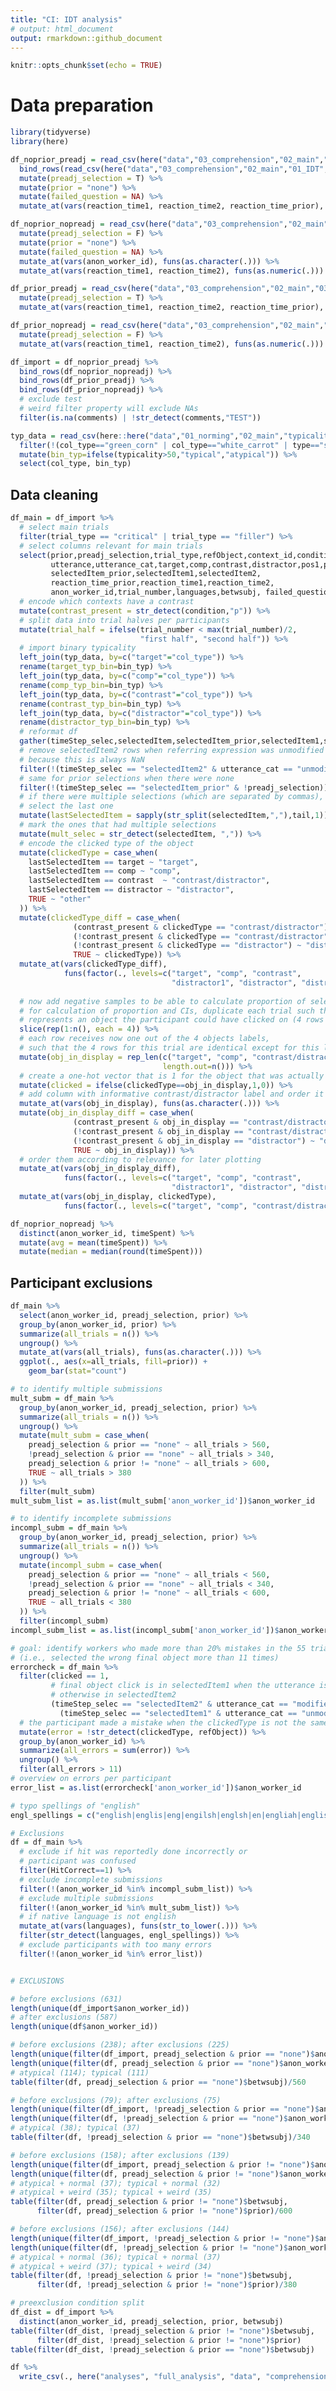 ```yaml
---
title: "CI: IDT analysis"
# output: html_document
output: rmarkdown::github_document
---
```


```r
knitr::opts_chunk$set(echo = TRUE)
```

# Data preparation

```r
library(tidyverse)
library(here)

df_noprior_preadj = read_csv(here("data","03_comprehension","02_main","02_IDTfollowup","data.csv")) %>% 
  bind_rows(read_csv(here("data","03_comprehension","02_main","01_IDT","data.csv"))) %>%
  mutate(preadj_selection = T) %>% 
  mutate(prior = "none") %>% 
  mutate(failed_question = NA) %>% 
  mutate_at(vars(reaction_time1, reaction_time2, reaction_time_prior), funs(as.numeric(.)))

df_noprior_nopreadj = read_csv(here("data","03_comprehension","02_main","03_IDTnoprior","data.csv")) %>%
  mutate(preadj_selection = F) %>% 
  mutate(prior = "none") %>% 
  mutate(failed_question = NA) %>% 
  mutate_at(vars(anon_worker_id), funs(as.character(.))) %>% 
  mutate_at(vars(reaction_time1, reaction_time2), funs(as.numeric(.)))

df_prior_preadj = read_csv(here("data","03_comprehension","02_main","0304_IDTpriormanipulation","data.csv")) %>% 
  mutate(preadj_selection = T) %>% 
  mutate_at(vars(reaction_time1, reaction_time2, reaction_time_prior), funs(as.numeric(.)))

df_prior_nopreadj = read_csv(here("data","03_comprehension","02_main","0506_0304_noprevsel","data.csv")) %>% 
  mutate(preadj_selection = F) %>% 
  mutate_at(vars(reaction_time1, reaction_time2), funs(as.numeric(.)))

df_import = df_noprior_preadj %>%
  bind_rows(df_noprior_nopreadj) %>%
  bind_rows(df_prior_preadj) %>%
  bind_rows(df_prior_nopreadj) %>%
  # exclude test
  # weird filter property will exclude NAs
  filter(is.na(comments) | !str_detect(comments,"TEST"))
```

```r

typ_data = read_csv(here::here("data","01_norming","02_main","typicality_data.csv")) %>% 
  filter(!(col_type=="green_corn" | col_type=="white_carrot" | type=="snowman")) %>% 
  mutate(bin_typ=ifelse(typicality>50,"typical","atypical")) %>% 
  select(col_type, bin_typ)

```

## Data cleaning

```r

df_main = df_import %>% 
  # select main trials
  filter(trial_type == "critical" | trial_type == "filler") %>% 
  # select columns relevant for main trials
  select(prior,preadj_selection,trial_type,refObject,context_id,condition,
         utterance,utterance_cat,target,comp,contrast,distractor,pos1,pos2,pos3,pos4,
         selectedItem_prior,selectedItem1,selectedItem2,
         reaction_time_prior,reaction_time1,reaction_time2,
         anon_worker_id,trial_number,languages,betwsubj, failed_question,HitCorrect) %>% 
  # encode which contexts have a contrast
  mutate(contrast_present = str_detect(condition,"p")) %>% 
  # split data into trial halves per participants
  mutate(trial_half = ifelse(trial_number < max(trial_number)/2, 
                             "first half", "second half")) %>% 
  # import binary typicality
  left_join(typ_data, by=c("target"="col_type")) %>% 
  rename(target_typ_bin=bin_typ) %>%
  left_join(typ_data, by=c("comp"="col_type")) %>% 
  rename(comp_typ_bin=bin_typ) %>%
  left_join(typ_data, by=c("contrast"="col_type")) %>% 
  rename(contrast_typ_bin=bin_typ) %>%
  left_join(typ_data, by=c("distractor"="col_type")) %>% 
  rename(distractor_typ_bin=bin_typ) %>%
  # reformat df 
  gather(timeStep_selec,selectedItem,selectedItem_prior,selectedItem1,selectedItem2) %>%
  # remove selectedItem2 rows when referring expression was unmodified
  # because this is always NaN
  filter(!(timeStep_selec == "selectedItem2" & utterance_cat == "unmodified")) %>% 
  # same for prior selections when there were none
  filter(!(timeStep_selec == "selectedItem_prior" & !preadj_selection)) %>% 
  # if there were multiple selections (which are separated by commas),
  # select the last one
  mutate(lastSelectedItem = sapply(str_split(selectedItem,","),tail,1)) %>% 
  # mark the ones that had multiple selections
  mutate(mult_selec = str_detect(selectedItem, ",")) %>% 
  # encode the clicked type of the object
  mutate(clickedType = case_when(
    lastSelectedItem == target ~ "target",
    lastSelectedItem == comp ~ "comp",
    lastSelectedItem == contrast  ~ "contrast/distractor",
    lastSelectedItem == distractor ~ "distractor",
    TRUE ~ "other"
  )) %>%
  mutate(clickedType_diff = case_when(
              (contrast_present & clickedType == "contrast/distractor") ~ "contrast",
              (!contrast_present & clickedType == "contrast/distractor") ~ "distractor1",
              (!contrast_present & clickedType == "distractor") ~ "distractor2",
              TRUE ~ clickedType)) %>%
  mutate_at(vars(clickedType_diff),
            funs(factor(., levels=c("target", "comp", "contrast",
                                    "distractor1", "distractor", "distractor2")))) %>% 
  
  # now add negative samples to be able to calculate proportion of selection for each item:
  # for calculation of proportion and CIs, duplicate each trial such that each row 
  # represents an object the participant could have clicked on (4 rows for the 4 objects)
  slice(rep(1:n(), each = 4)) %>%
  # each row receives now one out of the 4 objects labels, 
  # such that the 4 rows for this trial are identical except for this label
  mutate(obj_in_display = rep_len(c("target", "comp", "contrast/distractor", "distractor"), 
                                  length.out=n())) %>% 
  # create a one-hot vector that is 1 for the object that was actually clicked on
  mutate(clicked = ifelse(clickedType==obj_in_display,1,0)) %>% 
  # add column with informative contrast/distractor label and order it
  mutate_at(vars(obj_in_display), funs(as.character(.))) %>%
  mutate(obj_in_display_diff = case_when(
              (contrast_present & obj_in_display == "contrast/distractor") ~ "contrast",
              (!contrast_present & obj_in_display == "contrast/distractor") ~ "distractor1",
              (!contrast_present & obj_in_display == "distractor") ~ "distractor2",
              TRUE ~ obj_in_display)) %>%
  # order them according to relevance for later plotting
  mutate_at(vars(obj_in_display_diff),
            funs(factor(., levels=c("target", "comp", "contrast",
                                    "distractor1", "distractor", "distractor2")))) %>% 
  mutate_at(vars(obj_in_display, clickedType),
            funs(factor(., levels=c("target", "comp", "contrast/distractor", "distractor"))))

```


```r
df_noprior_nopreadj %>% 
  distinct(anon_worker_id, timeSpent) %>% 
  mutate(avg = mean(timeSpent)) %>% 
  mutate(median = median(round(timeSpent))) 
```


## Participant exclusions


```r

df_main %>% 
  select(anon_worker_id, preadj_selection, prior) %>% 
  group_by(anon_worker_id, prior) %>%
  summarize(all_trials = n()) %>%
  ungroup() %>% 
  mutate_at(vars(all_trials), funs(as.character(.))) %>% 
  ggplot(., aes(x=all_trials, fill=prior)) +
    geom_bar(stat="count")

# to identify multiple submissions
mult_subm = df_main %>% 
  group_by(anon_worker_id, preadj_selection, prior) %>%
  summarize(all_trials = n()) %>%
  ungroup() %>%
  mutate(mult_subm = case_when(
    preadj_selection & prior == "none" ~ all_trials > 560,
    !preadj_selection & prior == "none" ~ all_trials > 340,
    preadj_selection & prior != "none" ~ all_trials > 600,
    TRUE ~ all_trials > 380
  )) %>% 
  filter(mult_subm)
mult_subm_list = as.list(mult_subm['anon_worker_id'])$anon_worker_id

# to identify incomplete submissions
incompl_subm = df_main %>% 
  group_by(anon_worker_id, preadj_selection, prior) %>%
  summarize(all_trials = n()) %>%
  ungroup() %>%
  mutate(incompl_subm = case_when(
    preadj_selection & prior == "none" ~ all_trials < 560,
    !preadj_selection & prior == "none" ~ all_trials < 340,
    preadj_selection & prior != "none" ~ all_trials < 600,
    TRUE ~ all_trials < 380
  )) %>% 
  filter(incompl_subm)
incompl_subm_list = as.list(incompl_subm['anon_worker_id'])$anon_worker_id

# goal: identify workers who made more than 20% mistakes in the 55 trials 
# (i.e., selected the wrong final object more than 11 times)
errorcheck = df_main %>% 
  filter(clicked == 1,
         # final object click is in selectedItem1 when the utterance is unmodified, 
         # otherwise in selectedItem2
         (timeStep_selec == "selectedItem2" & utterance_cat == "modified") | 
           (timeStep_selec == "selectedItem1" & utterance_cat == "unmodified")) %>%
  # the participant made a mistake when the clickedType is not the same as the logged one
  mutate(error = !str_detect(clickedType, refObject)) %>% 
  group_by(anon_worker_id) %>%
  summarize(all_errors = sum(error)) %>%
  ungroup() %>%
  filter(all_errors > 11)
# overview on errors per participant
error_list = as.list(errorcheck['anon_worker_id'])$anon_worker_id

# typo spellings of "english"
engl_spellings = c("english|englis|eng|engilsh|englsh|en|engliah|englis|englsig|english language|enghlish|enlgish|engllish|englih|englsih|englisj|engliish|engrish|enligh|engllish|ebglish|engliosh")

# Exclusions
df = df_main %>%
  # exclude if hit was reportedly done incorrectly or 
  # participant was confused
  filter(HitCorrect==1) %>%
  # exclude incomplete submissions
  filter(!(anon_worker_id %in% incompl_subm_list)) %>% 
  # exclude multiple submissions
  filter(!(anon_worker_id %in% mult_subm_list)) %>% 
  # if native language is not english
  mutate_at(vars(languages), funs(str_to_lower(.))) %>% 
  filter(str_detect(languages, engl_spellings)) %>% 
  # exclude participants with too many errors
  filter(!(anon_worker_id %in% error_list))


# EXCLUSIONS

# before exclusions (631)
length(unique(df_import$anon_worker_id))
# after exclusions (587)
length(unique(df$anon_worker_id))

# before exclusions (238); after exclusions (225)
length(unique(filter(df_import, preadj_selection & prior == "none")$anon_worker_id))
length(unique(filter(df, preadj_selection & prior == "none")$anon_worker_id))
# atypical (114); typical (111)
table(filter(df, preadj_selection & prior == "none")$betwsubj)/560

# before exclusions (79); after exclusions (75)
length(unique(filter(df_import, !preadj_selection & prior == "none")$anon_worker_id))
length(unique(filter(df, !preadj_selection & prior == "none")$anon_worker_id))
# atypical (38); typical (37)
table(filter(df, !preadj_selection & prior == "none")$betwsubj)/340

# before exclusions (158); after exclusions (139)
length(unique(filter(df_import, preadj_selection & prior != "none")$anon_worker_id))
length(unique(filter(df, preadj_selection & prior != "none")$anon_worker_id))
# atypical + normal (37); typical + normal (32)
# atypical + weird (35); typical + weird (35)
table(filter(df, preadj_selection & prior != "none")$betwsubj,
      filter(df, preadj_selection & prior != "none")$prior)/600

# before exclusions (156); after exclusions (144)
length(unique(filter(df_import, !preadj_selection & prior != "none")$anon_worker_id))
length(unique(filter(df, !preadj_selection & prior != "none")$anon_worker_id))
# atypical + normal (36); typical + normal (37)
# atypical + weird (37); typical + weird (34)
table(filter(df, !preadj_selection & prior != "none")$betwsubj,
      filter(df, !preadj_selection & prior != "none")$prior)/380

# preexclusion condition split
df_dist = df_import %>% 
  distinct(anon_worker_id, preadj_selection, prior, betwsubj)
table(filter(df_dist, !preadj_selection & prior != "none")$betwsubj,
      filter(df_dist, !preadj_selection & prior != "none")$prior)
table(filter(df_dist, !preadj_selection & prior == "none")$betwsubj)

```

```r

df %>% 
  write_csv(., here("analyses", "full_analysis", "data", "comprehension.csv"))

```



